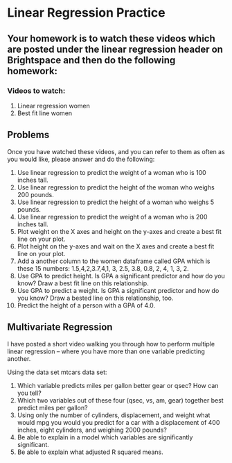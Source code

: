 # Linear Regression Practice

## Your homework is to watch these videos which are posted under the linear regression header on Brightspace and then do the following homework:

### Videos to watch:
1. Linear regression women
2. Best fit line women

## Problems 

Once you have watched these videos, and you can refer to them as often as you would like, please answer and do the following:

1. Use linear regression to predict the weight of a woman who is 100 inches tall.
2. Use linear regression to predict the height of the woman who weighs 200 pounds.
3. Use linear regression to predict the height of a woman who weighs 5 pounds.
4. Use linear regression to predict the weight of a woman who is 200 inches tall.
5. Plot weight on the X axes and height on the y-axes and create a best fit line on your plot.
6. Plot height on the y-axes and wait on the X axes and create a best fit line on your plot.
7. Add a another column to the women dataframe called GPA which is these 15 numbers: 1.5,4,2,3.7,4,1, 3, 2.5, 3.8, 0.8, 2, 4, 1, 3, 2.
8. Use GPA to predict height. Is GPA a significant predictor and how do you know? Draw a best fit line on this relationship.
9. Use GPA to predict a weight. Is GPA a significant predictor and how do you know? Draw a bested line on this relationship, too.
10. Predict the height of a person with a GPA of 4.0.

## Multivariate Regression

I have posted a short video walking you through how to perform multiple linear regression – where you have more than one variable predicting another.


Using the data set mtcars data set:


1. Which variable predicts miles per gallon better gear or qsec?  How can you tell?
2. Which two variables out of these four (qsec, vs, am, gear) together best predict miles per gallon?
3. Using only the number of cylinders, displacement, and weight what would mpg you would you predict for a car with a displacement of 400 inches, eight cylinders, and weighing 2000 pounds?
4. Be able to explain in a model which variables are significantly significant.
5. Be able to explain what adjusted R squared means.